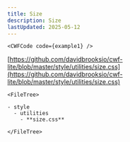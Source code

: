 ```yaml
---
title: Size
description: Size
lastUpdated: 2025-05-12
---
```




<Tabs>
  <TabItem label="Overview" icon="puzzle">

    <CWFCode code={example1} />
  </TabItem>
  <TabItem label="Files" icon="list-format">

  [https://github.com/davidbrooksio/cwf-lite/blob/master/style/utilities/size.css](https://github.com/davidbrooksio/cwf-lite/blob/master/style/utilities/size.css)
  
    <FileTree>

    - style
      - utilities
        - **size.css**

    </FileTree>
  </TabItem>
  <TabItem label="Stylesheet" icon="open-book">
    <Code code={cssExample} lang="css" />
  </TabItem>
</Tabs>